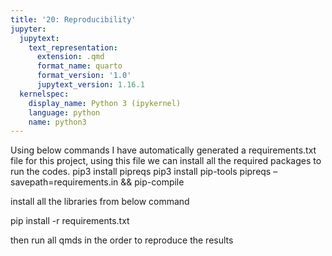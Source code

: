 ```yaml
---
title: '20: Reproducibility'
jupyter:
  jupytext:
    text_representation:
      extension: .qmd
      format_name: quarto
      format_version: '1.0'
      jupytext_version: 1.16.1
  kernelspec:
    display_name: Python 3 (ipykernel)
    language: python
    name: python3
---
```


Using below commands I have automatically generated a requirements.txt file for this project, using this file we can install all the required packages to run the codes.
pip3 install pipreqs
pip3 install pip-tools
pipreqs --savepath=requirements.in && pip-compile

install all the libraries from below command

pip install -r requirements.txt

then run all qmds in the order to reproduce the results


